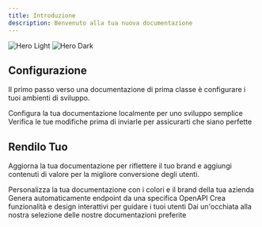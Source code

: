 ```yaml
---
title: Introduzione
description: Benvenuto alla tua nuova documentazione
---
```


<img className="block dark:hidden" src="/images/hero-light.png" alt="Hero Light" />

<img className="hidden dark:block" src="/images/hero-dark.png" alt="Hero Dark" />

## Configurazione

Il primo passo verso una documentazione di prima classe è configurare i tuoi ambienti di sviluppo.

<CardGroup cols={2}>
  <Card title="Edit Your Docs" icon="pen-to-square" href="https://mintlify.com/docs/quickstart">
    Configura la tua documentazione localmente per uno sviluppo semplice
  </Card>

  <Card title="Preview Changes" icon="image" href="https://mintlify.com/docs/development">
    Verifica le tue modifiche prima di inviarle per assicurarti che siano perfette
  </Card>
</CardGroup>

## Rendilo Tuo

Aggiorna la tua documentazione per riflettere il tuo brand e aggiungi contenuti di valore per la migliore conversione degli utenti.

<CardGroup cols={2}>
  <Card title="Customize Style" icon="palette" href="https://mintlify.com/docs/settings/global">
    Personalizza la tua documentazione con i colori e il brand della tua azienda
  </Card>

  <Card title="Reference APIs" icon="code" href="https://mintlify.com/docs/api-playground/openapi">
    Genera automaticamente endpoint da una specifica OpenAPI
  </Card>

  <Card title="Add Components" icon="screwdriver-wrench" href="https://mintlify.com/docs/content/components/accordions">
    Crea funzionalità e design interattivi per guidare i tuoi utenti
  </Card>

  <Card title="Get Inspiration" icon="stars" href="https://mintlify.com/customers">
    Dai un'occhiata alla nostra selezione delle nostre documentazioni preferite
  </Card>
</CardGroup>
